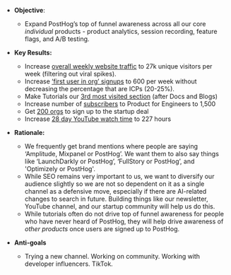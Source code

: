 * **Objective**:
    * Expand PostHog’s top of funnel awareness across all our core _individual_ products - product analytics, session recording, feature flags, and A/B testing.

* **Key Results:**
    * Increase [overall weekly website traffic](https://app.posthog.com/insights/hg6kfoIG) to 27k unique visitors per week (filtering out viral spikes).
    * Increase [‘first user in org’ signups](https://app.posthog.com/insights/EwWz7QuV) to 600 per week without decreasing the percentage that are ICPs (20-25%).
    * Make Tutorials our [3rd most visited section](https://app.posthog.com/insights/n8b9SHgd) (after Docs and Blogs)
    * Increase number of [subscribers](https://newsletter.posthog.com/publish/subscribers) to Product for Engineers to 1,500
    * Get [200 orgs](https://docs.google.com/spreadsheets/d/1ryDGzXcG0OSH-GoX-zlI2CKwNu-6Zivi7EM32WLdids/edit#gid=0) to sign up to the startup deal
    * Increase [28 day YouTube watch time](https://studio.youtube.com/channel/UCn4mJ4kK5KVSvozJre645LA?c=UCn4mJ4kK5KVSvozJre645LA) to 227 hours

* **Rationale:**
    * We frequently get brand mentions where people are saying ‘Amplitude, Mixpanel or PostHog’. We want them to also say things like ‘LaunchDarkly or PostHog’, ‘FullStory or PostHog’, and 'Optimizely or PostHog'.
    * While SEO remains very important to us, we want to diversify our audience slightly so we are not so dependent on it as a single channel as a defensive move, especially if there are AI-related changes to search in future. Building things like our newsletter, YouTube channel, and our startup community will help us do this. 
    * While tutorials often do not drive top of funnel awareness for people who have never heard of PostHog, they will help drive awareness of _other products_ once users are signed up to PostHog. 

* **Anti-goals** 
    * Trying a new channel. Working on community. Working with developer influencers. TikTok. 
